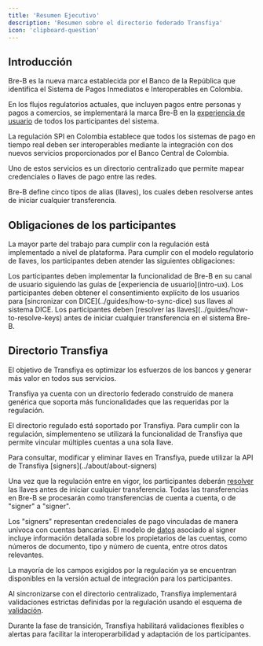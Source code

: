 ```yaml
---
title: 'Resumen Ejecutivo'
description: 'Resumen sobre el directorio federado Transfiya'
icon: 'clipboard-question'
---
```


## Introducción

Bre-B es la nueva marca establecida por el Banco de la República que identifica el Sistema de Pagos Inmediatos e Interoperables en Colombia.

En los flujos regulatorios actuales, que incluyen pagos entre personas y pagos a comercios, se implementará la marca Bre-B en la [experiencia de usuario](intro-ux) de todos los participantes del sistema.

La regulación SPI en Colombia establece que todos los sistemas de pago en tiempo real deben ser interoperables mediante la integración con dos nuevos servicios proporcionados por el Banco Central de Colombia.

Uno de estos servicios es un directorio centralizado que permite mapear credenciales o llaves de pago entre las redes.

Bre-B define cinco tipos de alias (llaves), los cuales deben resolverse antes de iniciar cualquier transferencia.

## Obligaciones de los participantes

La mayor parte del trabajo para cumplir con la regulación está implementado a nivel de plataforma. Para cumplir con el modelo regulatorio de llaves, los participantes deben atender las siguientes obligaciones:

<Steps>
    <Step title="Zona Bre-B" icon="tablet-screen-button">
      Los participantes deben implementar la funcionalidad de Bre-B en su canal de usuario siguiendo las guías de [experiencia de usuario](intro-ux).
    </Step>
    <Step title="Consentimiento de usuario" icon="check-double">
      Los participantes deben obtener el consentimiento explícito de los usuarios para [sincronizar con DICE](../guides/how-to-sync-dice) sus llaves al sistema DICE.
    </Step>
    <Step title="Resolución de llaves" icon="magnifying-glass">
      Los participantes deben [resolver las llaves](../guides/how-to-resolve-keys) antes de iniciar cualquier transferencia en el sistema Bre-B.
    </Step>
</Steps>


## Directorio Transfiya

El objetivo de Transfiya es optimizar los esfuerzos de los bancos y generar más valor en todos sus servicios.

Transfiya ya cuenta con un directorio federado construido de manera genérica que soporta más funcionalidades que las requeridas por la regulación.

El directorio regulado está soportado por Transfiya. Para cumplir con la regulación, simplementeno se utilizará la funcionalidad de Transfiya que permite vincular múltiples cuentas a una sola llave.

<Info>
    Para consultar, modificar y eliminar llaves en Transfiya, puede utilizar la API de Transfiya [signers](../about/about-signers)
</Info>

Una vez que la regulación entre en vigor, los participantes deberán [resolver](../guides/how-to-resolve-keys) las llaves antes de iniciar cualquier transferencia. Todas las transferencias en Bre-B se procesarán como transferencias de cuenta a cuenta, o de "signer" a "signer".

Los "signers" representan credenciales de pago vinculadas de manera unívoca con cuentas bancarias. El modelo de [datos](../about/about-data-model) asociado al signer incluye información detallada sobre los propietarios de las cuentas, como números de documento, tipo y número de cuenta, entre otros datos relevantes.

La mayoría de los campos exigidos por la regulación ya se encuentran disponibles en la versión actual de integración para los participantes.

Al sincronizarse con el directorio centralizado, Transfiya implementará validaciones estrictas definidas por la regulación usando el esquema de [validación](../about/about-validations).

<Info>
  Durante la fase de transición, Transfiya habilitará validaciones flexibles o alertas para facilitar la interoperarbilidad y  adaptación de los participantes.
</Info>
